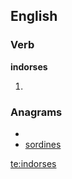 
==English==

===Verb===
'''indorses'''

# {{third-person singular of|[[indorse]]}}

===Anagrams===
* {{alphagram|deinorss}}
* [[sordines#English|sordines]]

[[te:indorses]]